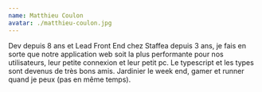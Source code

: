 ```yaml
---
name: Matthieu Coulon
avatar: ./matthieu-coulon.jpg
---
```


Dev depuis 8 ans et Lead Front End chez Staffea depuis 3 ans, je fais en sorte que notre application web soit la plus performante pour nos utilisateurs, leur petite connexion et leur petit pc. Le typescript et les types sont devenus de très bons amis.
Jardinier le week end, gamer et runner quand je peux (pas en même temps).